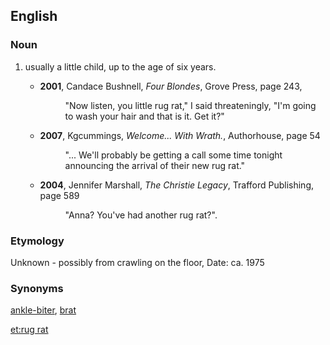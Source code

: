 ==English==

===Noun===
{{en-noun}}

# {{context|US|slang}} usually a little child, up to the age of six years.
#* '''2001''', Candace Bushnell, ''Four Blondes'', Grove Press, page 243,
#*: "Now listen, you little rug rat," I said threateningly, "I'm going to wash your hair and that is it. Get it?"
#* '''2007''', Kgcummings, ''Welcome... With Wrath.'', Authorhouse, page 54
#*: "... We'll probably be getting a call some time tonight announcing the arrival of their new rug rat."
#* '''2004''', Jennifer Marshall, ''The Christie Legacy'', Trafford Publishing, page 589
#*: "Anna? You've had another rug rat?".

===Etymology===
Unknown - possibly from crawling on the floor, Date: ca. 1975

===Synonyms===

[[ankle-biter]], [[brat]]

[[et:rug rat]]